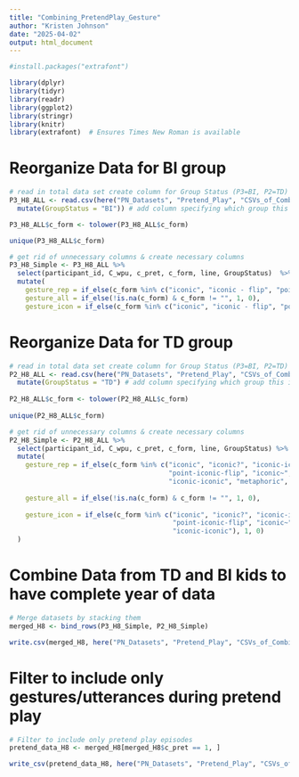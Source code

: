 ```yaml
---
title: "Combining_PretendPlay_Gesture"
author: "Kristen Johnson"
date: "2025-04-02"
output: html_document
---
```



```r
#install.packages("extrafont")

library(dplyr)
library(tidyr)
library(readr)
library(ggplot2)
library(stringr)
library(knitr)
library(extrafont)  # Ensures Times New Roman is available
```

# Reorganize Data for BI group
```r
# read in total data set create column for Group Status (P3=BI, P2=TD)
P3_H8_ALL <- read.csv(here("PN_Datasets", "Pretend_Play", "CSVs_of_Combined_Data_PP", "P3_H8_ALL.csv") %>%
  mutate(GroupStatus = "BI")) # add column specifying which group this is

P3_H8_ALL$c_form <- tolower(P3_H8_ALL$c_form)

unique(P3_H8_ALL$c_form)

# get rid of unnecessary columns & create necessary columns
P3_H8_Simple <- P3_H8_ALL %>% 
  select(participant_id, C_wpu, c_pret, c_form, line, GroupStatus)  %>% # Remove all but specific columns
  mutate(
    gesture_rep = if_else(c_form %in% c("iconic", "iconic - flip", "point - iconic", "metaphoric", "demo"), 1, 0),
    gesture_all = if_else(!is.na(c_form) & c_form != "", 1, 0),
    gesture_icon = if_else(c_form %in% c("iconic", "iconic - flip", "point - iconic"), 1, 0))
```

# Reorganize Data for TD group
```r
# read in total data set create column for Group Status (P3=BI, P2=TD)
P2_H8_ALL <- read.csv(here("PN_Datasets", "Pretend_Play", "CSVs_of_Combined_Data_PP", "P2_H8_ALL.csv")) %>%
  mutate(GroupStatus = "TD") # add column specifying which group this is
  
P2_H8_ALL$c_form <- tolower(P2_H8_ALL$c_form)
  
unique(P2_H8_ALL$c_form)

# get rid of unnecessary columns & create necessary columns
P2_H8_Simple <- P2_H8_ALL %>% 
  select(participant_id, C_wpu, c_pret, c_form, line, GroupStatus) %>%  # Remove all but specific columns
  mutate(
    gesture_rep = if_else(c_form %in% c("iconic", "iconic?", "iconic-iconic-iconic-iconic", "nod+iconic",  
                                        "point-iconic-flip", "iconic~", "nod+palm+palm-iconic", "iconic - iconic", 
                                        "iconic-iconic", "metaphoric", "demo", "demo~"), 1, 0),
    
    gesture_all = if_else(!is.na(c_form) & c_form != "", 1, 0),
    
    gesture_icon = if_else(c_form %in% c("iconic", "iconic?", "iconic-iconic-iconic-iconic", "nod+iconic",  
                                         "point-iconic-flip", "iconic~", "nod+palm+palm-iconic", "iconic - iconic", 
                                         "iconic-iconic"), 1, 0)
  )

```

# Combine Data from TD and BI kids to have complete year of data
```r
# Merge datasets by stacking them
merged_H8 <- bind_rows(P3_H8_Simple, P2_H8_Simple)

write.csv(merged_H8, here("PN_Datasets", "Pretend_Play", "CSVs_of_Combined_Data_PP", "merged_H8.csv"))
```

# Filter to include only gestures/utterances during pretend play
```r
# Filter to include only pretend play episodes
pretend_data_H8 <- merged_H8[merged_H8$c_pret == 1, ] 

write_csv(pretend_data_H8, here("PN_Datasets", "Pretend_Play", "CSVs_of_Combined_Data_PP", "pretend_data_H8.csv"))

```


